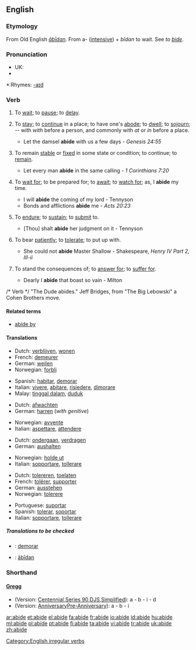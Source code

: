 ==English==

===Etymology===
From Old English ''[[abidan|ābīdan]]''. From a- ([[intensive]]) + ''bīdan'' to wait. See ''to [[bide]]''.

===Pronunciation===
*UK: {{IPA|/əˈbaɪd/}}
*{{audio|en-us-abide.ogg|Audio (US)}}

*:Rhymes: [[Rhymes:English:-aɪd|-aɪd]]

===Verb===
{{en-verb|abides|abiding|'''[[abode]]''' ''or'' '''[[abided]]'''|'''[[abode]]''', '''[[abided]]''', ''or (rare)'', '''[[abidden]]'''}}

# {{context|intransitive|obsolete}} To [[wait]]; to [[pause]]; to [[delay]].
# {{intransitive}} To [[stay]]; to [[continue]] in a place; to have one's [[abode]]; to [[dwell]]; to [[sojourn]]; -- with ''with'' before a person, and commonly with ''at'' or ''in'' before a place.
#* Let the damsel '''abide''' with us a few days - ''Genesis 24:55''
# {{intransitive}} To remain [[stable]] or [[fixed]] in some state or condition; to continue; to [[remain]].
#* Let every man '''abide''' in the same calling - ''1 Corinthians 7:20''
# {{context|transitive|obsolete with a ''personal'' object}} To [[wait for]]; to be prepared for; to [[await]]; to [[watch for]]; as, I '''abide''' my time.
#* I will '''abide''' the coming of my lord - Tennyson
#* Bonds and afflictions '''abide''' me - ''Acts 20:23''
# {{transitive}} To [[endure]]; to [[sustain]]; to [[submit]] to.
#*[Thou] shalt '''abide''' her judgment on it - Tennyson
# {{transitive}} To bear [[patiently]]; to [[tolerate]]; to put up with.
#* She could not '''abide''' Master Shallow - Shakespeare, ''Henry IV Part 2, III-ii''
# {{context|transitive|confused with ''[[aby]]'' "to pay for"}} To stand the consequences of; to [[answer for]]; to [[suffer for]].
#* Dearly I '''abide''' that boast so vain - Milton
/* Verb */ "The Dude abides." Jeff Bridges, from "The Big Lebowski" a Cohen Brothers move.

====Related terms====
*[[abide by]]

====Translations====
{{trans-top|to dwell}}
*Dutch: [[verblijven]], [[wonen]]
*French: [[demeurer]]
*German: [[weilen]]
*Norwegian: [[forbli]]
{{trans-mid}}
*Spanish: [[habitar]], [[demorar]]
*Italian: [[vivere]], [[abitare]], [[risiedere]], [[dimorare]]
*Malay: [[tinggal dalam]], [[duduk]]
{{trans-bottom}}

{{trans-top|to await}}
*Dutch: [[afwachten]]
*German: [[harren]] (''with genitive'')
{{trans-mid}}
*Norwegian: [[avvente]]
*Italian: [[aspettare]], [[attendere]]
{{trans-bottom}}

{{trans-top|to endure}}
*Dutch: [[ondergaan]], [[verdragen]]
*German: [[aushalten]]
{{trans-mid}}
*Norwegian: [[holde ut]]
*Italian: [[sopportare]], [[tollerare]]
{{trans-bottom}}

{{trans-top|to tolerate}}
*Dutch: [[tolereren]], [[toelaten]]
*French: [[tolérer]], [[supporter]]
*German: [[ausstehen]]
*Norwegian: [[tolerere]]
{{trans-mid}}
*Portuguese: [[suportar]]
*Spanish: [[tolerar]], [[soportar]]
*Italian: [[sopportare]], [[tollerare]]
{{trans-bottom}}

=====Translations to be checked=====
{{checktrans}}

*{{ttbc|Interlingua}}: [[demorar]]
*{{ttbc|Old English}}: [[abidan|ābīdan]]

===Shorthand===

====[http://en.wikipedia.org/wiki/Gregg_Shorthand Gregg]====
{{rfc-header|[http://en.wikipedia.org/wiki/Gregg_Shorthand Gregg]}}
* (Version: [http://en.wikipedia.org/wiki/Gregg_Shorthand#Centennial_Gregg_Shorthand Centennial],[http://en.wikipedia.org/wiki/Gregg_Shorthand#Series_90_Gregg_Shorthand Series 90],[http://en.wikipedia.org/wiki/Gregg_Shorthand#Diamond_Jubilee_Gregg_Shorthand DJS],[http://en.wikipedia.org/wiki/Gregg_Shorthand#Simplified_Gregg_Shorthand Simplified]): a - b - i - d
* (Version: [http://en.wikipedia.org/wiki/Gregg_Shorthand#Anniversary_Gregg_Shorthand Anniversary][http://en.wikipedia.org/wiki/Gregg_Shorthand#Pre_Anniversary_Gregg_Shorthand Pre-Anniversary]): a - b - i

[[Category:English irregular verbs]]

[[ar:abide]]
[[et:abide]]
[[el:abide]]
[[fa:abide]]
[[fr:abide]]
[[io:abide]]
[[id:abide]]
[[hu:abide]]
[[ml:abide]]
[[pl:abide]]
[[pt:abide]]
[[fi:abide]]
[[ta:abide]]
[[vi:abide]]
[[tr:abide]]
[[uk:abide]]
[[zh:abide]]
